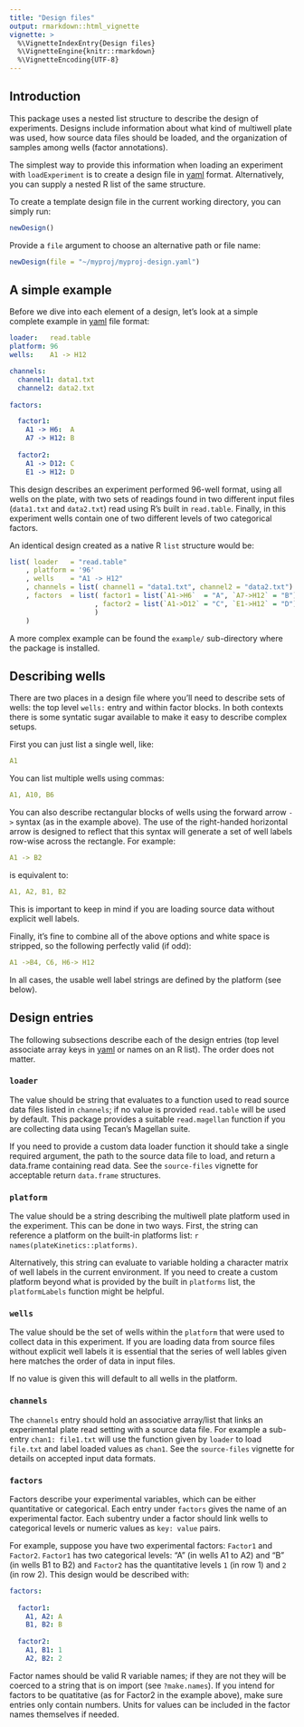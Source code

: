 ```yaml
---
title: "Design files"
output: rmarkdown::html_vignette
vignette: >
  %\VignetteIndexEntry{Design files}
  %\VignetteEngine{knitr::rmarkdown}
  %\VignetteEncoding{UTF-8}
---
```


## Introduction

This package uses a nested list structure to describe the design of experiments.  Designs include information about what kind of multiwell plate was used, how source data files should be loaded, and the organization of samples among wells (factor annotations).

The simplest way to provide this information when loading an experiment with `loadExperiment` is to create a design file in [yaml][] format.  Alternatively, you can supply a nested R list of the same structure.

To create a template design file in the current working directory, you can simply run:

```r
newDesign()
```

Provide a `file` argument to choose an alternative path or file name:

```r
newDesign(file = "~/myproj/myproj-design.yaml")
```

## A simple example

Before we dive into each element of a design, let's look at a simple complete example in [yaml][] file format:

```yaml
loader:   read.table
platform: 96
wells:    A1 -> H12

channels:
  channel1: data1.txt
  channel2: data2.txt
  
factors:

  factor1:
    A1 -> H6:  A
    A7 -> H12: B
    
  factor2:
    A1 -> D12: C
    E1 -> H12: D
```

This design describes an experiment performed 96-well format, using all wells on the plate, with two sets of readings found in two different input files (`data1.txt` and `data2.txt`) read using R's built in `read.table`.  Finally, in this experiment wells contain one of two different levels of two categorical factors.

An identical design created as a native R `list` structure would be:

```r
list( loader   = "read.table"
    , platform = '96'
    , wells    = "A1 -> H12"
    , channels = list( channel1 = "data1.txt", channel2 = "data2.txt")
    , factors  = list( factor1 = list(`A1->H6`  = "A", `A7->H12` = "B")
                     , factor2 = list(`A1->D12` = "C", `E1->H12` = "D")
                     )
    )
```

A more complex example can be found the `example/` sub-directory where the package is installed.

## Describing wells

There are two places in a design file where you'll need to describe sets of wells: the top level `wells:` entry and within factor blocks.  In both contexts there is some syntatic sugar available to make it easy to describe complex setups.

First you can just list a single well, like: 

```yaml
A1
```
You can list multiple wells using commas: 

```yaml
A1, A10, B6
```

You can also describe rectangular blocks of wells using the forward arrow `->` syntax (as in the example above).  The use of the right-handed horizontal arrow is designed to reflect that this syntax will generate a set of well labels row-wise across the rectangle.  For example:

```yaml
A1 -> B2
``` 

is equivalent to: 

```yaml
A1, A2, B1, B2
```

This is important to keep in mind if you are loading source data without explicit well labels.

Finally, it's fine to combine all of the above options and white space is stripped, so the following perfectly valid (if odd): 

```yaml
A1 ->B4, C6, H6-> H12
```

In all cases, the usable well label strings are defined by the platform (see below).

## Design entries

The following subsections describe each of the design entries (top level associate array keys in [yaml][] or names on an R list).  The order does not matter.

### `loader`

The value should be string that evaluates to a function used to read source data files listed in `channels`; if no value is provided `read.table` will be used by default.  This package provides a suitable `read.magellan` function if you are collecting data using Tecan's Magellan suite.

If you need to provide a custom data loader function it should take a single required argument, the path to the source data file to load, and return a data.frame containing read data.  See the `source-files` vignette for acceptable return `data.frame` structures.

### `platform`

The value should be a string describing the multiwell plate platform used in the experiment.  This can be done in two ways.  First, the string can reference a platform on the built-in platforms list: `r names(plateKinetics::platforms)`.  

Alternatively, this string can evaluate to variable holding a character matrix of well labels in the current environment.  If you need to create a custom platform beyond what is provided by the built in `platforms` list, the `platformLabels` function might be helpful.

### `wells`

The value should be the set of wells within the `platform` that were used to collect data in this experiment.  If you are loading data from source files without explicit well labels it is essential that the series of well lables given here matches the order of data in input files.

If no value is given this will default to all wells in the platform.

### `channels`

The `channels` entry should hold an associative array/list that links an experimental plate read setting with a source data file.  For example a sub-entry `chan1: file1.txt` will use the function given by `loader` to load `file.txt` and label loaded values as `chan1`.  See the `source-files` vignette for details on accepted input data formats.

### `factors`

Factors describe your experimental variables, which can be either quantitative or categorical.  Each entry under `factors` gives the name of an experimental factor.  Each subentry under a factor should link wells to categorical levels or numeric values as `key: value` pairs.

For example, suppose you have two experimental factors:  `Factor1` and `Factor2`.  `Factor1` has two categorical levels:  "A" (in wells A1 to A2) and "B" (in wells B1 to B2) and `Factor2` has the quantitative levels `1` (in row 1) and `2` (in row 2).  This design would be described with:

```yaml
factors:
  
  factor1:
    A1, A2: A
    B1, B2: B
    
  factor2:
    A1, B1: 1
    A2, B2: 2
```

Factor names should be valid R variable names; if they are not they will be coerced to a string that is on import (see `?make.names`).  If you intend for factors to be quatitative (as for Factor2 in the example above), make sure entries only contain numbers.  Units for values can be included in the factor names themselves if needed.

[yaml]: https://en.wikipedia.org/wiki/YAML "YAML"

